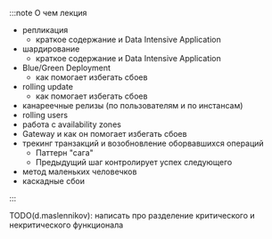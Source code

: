 :::note О чем лекция

- репликация
  - краткое содержание и Data Intensive Application
- шардирование
  - краткое содержание и Data Intensive Application
- Blue/Green Deployment
  - как помогает избегать сбоев
- rolling update
  - как помогает избегать сбоев
- канареечные релизы (по пользователям и по инстансам)
- rolling users
- работа c availability zones
- Gateway и как он помогает избегать сбоев
- трекинг транзакций и возобновление оборвавшихся операций
  - Паттерн "сага"
  - Предыдущий шаг контролирует успех следующего
- метод маленьких человечков
- каскадные сбои

:::

TODO(d.maslennikov): написать про разделение критического и некритического функционала
